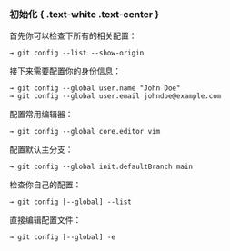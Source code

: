 ### 初始化 { .text-white .text-center }

首先你可以检查下所有的相关配置：

```iterm
→ git config --list --show-origin
```

接下来需要配置你的身份信息：

```iterm
→ git config --global user.name "John Doe"
→ git config --global user.email johndoe@example.com
```

配置常用编辑器：

```iterm
→ git config --global core.editor vim
```

配置默认主分支：

```iterm
→ git config --global init.defaultBranch main
```

检查你自己的配置：

```iterm
→ git config [--global] --list
```

直接编辑配置文件：

```
→ git config [--global] -e
```
